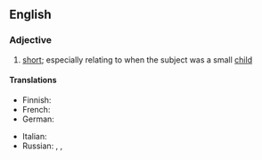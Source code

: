 ==English==

===Adjective===
{{en-adj|-}}

# {{lb|en|idiomatic}} [[short]]; especially relating to when the subject was a small [[child]]

====Translations====
{{trans-top|short}}
* Finnish: {{t|fi|vaahtosammuttajan kokoinen}}
* French: {{t+|fr|haut comme trois pommes}}
* German: {{t|de|drei Käse hoch}}
{{trans-mid}}
* Italian: {{t|it|alto come un soldo di cacio}}
* Russian: {{t+|ru|от горшка́ два вершка́}} {{qualifier|two "vershoks" from the night-pot}}, {{t|ru|метр с ке́пкой}} {{qualifier|meter high with a cap on}}, {{t|ru|метр в прыжке́}} {{qualifier|meter high when jumping}}
{{trans-bottom}}